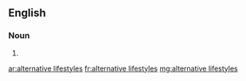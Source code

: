 ==English==

===Noun===
{{head|en|plural}}

# {{plural of|alternative lifestyle|lang=en|nocat=1}}

[[ar:alternative lifestyles]]
[[fr:alternative lifestyles]]
[[mg:alternative lifestyles]]